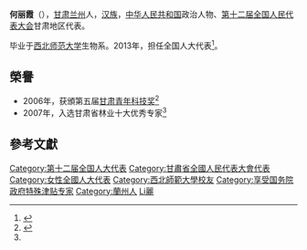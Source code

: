 {{Infobox officeholder
| 姓名          = 何丽霞
| 性別                      = 女
| 民族                        = [[汉族|汉族]]
| 出生日期                  = {{birth year and age|1964|3}}
| 籍貫                  = [[甘肃|甘肃]][[兰州|兰州]]
| 國籍                      = {{中华人民共和国}}
| 母校                      = [[西北师范大学|西北师范大学]]
}}
'''何丽霞'''（{{bd|1964年|3月|}}），[[甘肃|甘肃]][[兰州|兰州]]人，[[汉族|汉族]]，[[中华人民共和国|中华人民共和国]]政治人物、[[第十二届全国人民代表大会|第十二届全国人民代表大会]]甘肃地区代表。

毕业于[[西北师范大学|西北师范大学]]生物系。2013年，担任全国人大代表<ref>{{cite news|title=全国人大代表信息-何丽霞|url=http://210.82.31.1:8084/delegate/viewDelegate.action?dbid=122528|accessdate=2013-04-05|newspaper=全国人大网|archiveurl=https://web.archive.org/web/20190312192730/http://www.npc.gov.cn/delegate/viewDelegate.action?dbid=122528|archivedate=2019-03-12|dead-url=no}}</ref>。

==榮譽==
* 2006年，获頒第五届[[甘肃青年科技奖|甘肃青年科技奖]]<ref name=":0">{{cite news |title=甘肃省林业十大优秀专家 何丽霞 |url=http://gansu.gansudaily.com.cn/system/2007/07/19/010417386.shtml |accessdate=2019-08-01 |publisher=每日甘肅網 |archive-date=2019-08-01 |archive-url=https://web.archive.org/web/20190801075528/http://gansu.gansudaily.com.cn/system/2007/07/19/010417386.shtml |dead-url=no }}</ref>
*2007年，入选甘肃省林业十大优秀专家<ref name=":0" />

==參考文獻==
{{reflist}}

{{中国政治人物小作品}}

{{DEFAULTSORT:He何}}
[[Category:第十二届全国人大代表|Category:第十二届全国人大代表]]
[[Category:甘肅省全國人民代表大會代表|Category:甘肅省全國人民代表大會代表]]
[[Category:女性全國人大代表|Category:女性全國人大代表]]
[[Category:西北師範大學校友|Category:西北師範大學校友]]
[[Category:享受国务院政府特殊津贴专家|Category:享受国务院政府特殊津贴专家]]
[[Category:蘭州人|Category:蘭州人]]
[[Category:何姓|Li麗]]